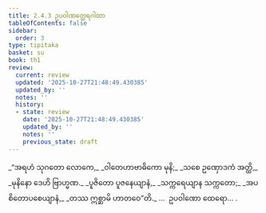 ```yaml
---
title: 2.4.3 ဥပဝါဏတ္ထေရဂါထာ
tableOfContents: false
sidebar:
  order: 3
type: tipitaka
basket: su
book: th1
review:
  current: review
  updated: '2025-10-27T21:48:49.430385'
  updated_by: ''
  notes: ''
  history:
  - state: review
    date: '2025-10-27T21:48:49.430385'
    updated_by: ''
    notes: ''
    previous_state: draft
---
```



<ReviewStatus review={frontmatter.review} showDetails={true} />

<HypothesisAnnotation frontmatter={frontmatter} />

<DynamicBreadcrumb />

<Division number="185" book="th1" e="ch" v="19" p="256">

<Paragraph number="376" type="verses" book="th1">
_“အရဟံ သုဂတော လောကေ,_  
_ဝါတေဟာဗာဓိကော မုနိ;_  
_သစေ ဥဏှောဒကံ အတ္ထိ,_  
_မုနိနော ဒေဟိ ဗြာဟ္မဏ._  

</Paragraph>

</Division>
<Division number="186" book="th1" e="ch" v="19" p="256">

<Paragraph number="377" type="verses" book="th1">
_ပူဇိတော ပူဇနေယျာနံ,_  
_သက္ကရေယျာန သက္ကတော;_  
_အပစိတောပစေယျာနံ,_  
_တဿ ဣစ္ဆာမိ ဟာတဝေ”တိ._  


</Paragraph>
</Division>

<Paragraph number="378" type="center" book="th1">
…  ဥပဝါဏော ထေရော… .
</Paragraph>